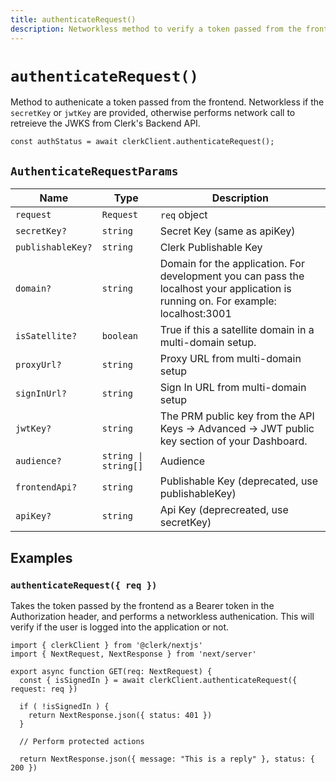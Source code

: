 ```yaml
---
title: authenticateRequest()
description: Networkless method to verify a token passed from the frontend.
---
```


# `authenticateRequest()`

Method to authenicate a token passed from the frontend. Networkless if the `secretKey` or `jwtKey` are provided, otherwise performs network call to retreieve the JWKS from Clerk's Backend API.

```tsx
const authStatus = await clerkClient.authenticateRequest();
```

## `AuthenticateRequestParams`

| Name | Type | Description |
| --- | --- | --- |
| `request` | `Request` | `req` object |
| `secretKey?` | `string` | Secret Key (same as apiKey) |
| `publishableKey?` | `string` | Clerk Publishable Key |
| `domain?` | `string` | Domain for the application. For development you can pass the localhost your application is running on. For example: localhost:3001|
| `isSatellite?` | `boolean` | True if this a satellite domain in a multi-domain setup. |
| `proxyUrl?` | `string` | Proxy URL from multi-domain setup|
| `signInUrl?` | `string` | Sign In URL from multi-domain setup |  
| `jwtKey?` | `string` | The PRM public key from the API Keys -> Advanced -> JWT public key section of your Dashboard.  |
| `audience?` | `string \| string[]` | Audience |
| `frontendApi?` | `string` | Publishable Key (deprecated, use publishableKey) | 
| `apiKey?` | `string` | Api Key (deprecreated, use secretKey) |

## Examples

### `authenticateRequest({ req })`

Takes the token passed by the frontend as a Bearer token in the Authorization header, and performs a networkless authenication. This will verify if the user is logged into the application or not.


```tsx
import { clerkClient } from '@clerk/nextjs'
import { NextRequest, NextResponse } from 'next/server'

export async function GET(req: NextRequest) {
  const { isSignedIn } = await clerkClient.authenticateRequest({ request: req })

  if ( !isSignedIn ) {
    return NextResponse.json({ status: 401 })
  }
  
  // Perform protected actions

  return NextResponse.json({ message: "This is a reply" }, status: { 200 })
```




